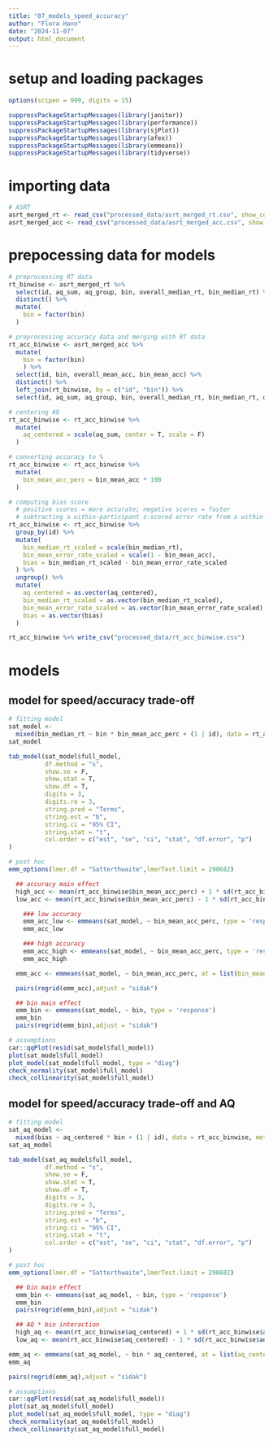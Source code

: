 ```yaml
---
title: "07_models_speed_accuracy"
author: "Flora Hann"
date: "2024-11-07"
output: html_document
---
```


# setup and loading packages
```r
options(scipen = 999, digits = 15)

suppressPackageStartupMessages(library(janitor))
suppressPackageStartupMessages(library(performance))
suppressPackageStartupMessages(library(sjPlot))
suppressPackageStartupMessages(library(afex))
suppressPackageStartupMessages(library(emmeans))
suppressPackageStartupMessages(library(tidyverse))
```

# importing data
```r
# ASRT
asrt_merged_rt <- read_csv("processed_data/asrt_merged_rt.csv", show_col_types = F) 
asrt_merged_acc <- read_csv("processed_data/asrt_merged_acc.csv", show_col_types = F) 
```

# prepocessing data for models
```r
# preprocessing RT data
rt_binwise <- asrt_merged_rt %>% 
  select(id, aq_sum, aq_group, bin, overall_median_rt, bin_median_rt) %>% 
  distinct() %>%
  mutate(
    bin = factor(bin)
  )

# preprocessing accuracy data and merging with RT data
rt_acc_binwise <- asrt_merged_acc %>% 
  mutate(
    bin = factor(bin)
    ) %>% 
  select(id, bin, overall_mean_acc, bin_mean_acc) %>% 
  distinct() %>% 
  left_join(rt_binwise, by = c("id", "bin")) %>%
  select(id, aq_sum, aq_group, bin, overall_median_rt, bin_median_rt, overall_mean_acc, bin_mean_acc)

# centering AQ
rt_acc_binwise <- rt_acc_binwise %>%
  mutate(
    aq_centered = scale(aq_sum, center = T, scale = F)
  )

# converting accuracy to %
rt_acc_binwise <- rt_acc_binwise %>% 
  mutate(
    bin_mean_acc_perc = bin_mean_acc * 100
  )

# computing bias score
  # positive scores = more accurate; negative scores = faster
  # subtracting a within-participant z-scored error rate from a within-participant z-scored RT score
rt_acc_binwise <- rt_acc_binwise %>% 
  group_by(id) %>%
  mutate(
    bin_median_rt_scaled = scale(bin_median_rt),
    bin_mean_error_rate_scaled = scale(1 - bin_mean_acc),
    bias = bin_median_rt_scaled - bin_mean_error_rate_scaled
  ) %>% 
  ungroup() %>% 
  mutate(
    aq_centered = as.vector(aq_centered),
    bin_median_rt_scaled = as.vector(bin_median_rt_scaled),
    bin_mean_error_rate_scaled = as.vector(bin_mean_error_rate_scaled),
    bias = as.vector(bias)
  )

rt_acc_binwise %>% write_csv("processed_data/rt_acc_binwise.csv")
```

# models
## model for speed/accuracy trade-off
```r
# fitting model
sat_model <- 
  mixed(bin_median_rt ~ bin * bin_mean_acc_perc + (1 | id), data = rt_acc_binwise, check_contrasts = F, method = "S")
sat_model

tab_model(sat_model$full_model,
          df.method = "s",
          show.se = F,
          show.stat = T,
          show.df = T,
          digits = 3,
          digits.re = 3,
          string.pred = "Terms",
          string.est = "b",
          string.ci = "95% CI",
          string.stat = "t",
          col.order = c("est", "se", "ci", "stat", "df.error", "p")
)

# post hoc
emm_options(lmer.df = "Satterthwaite",lmerTest.limit = 290682)

  ## accuracy main effect
  high_acc <- mean(rt_acc_binwise$bin_mean_acc_perc) + 1 * sd(rt_acc_binwise$bin_mean_acc_perc)
  low_acc <- mean(rt_acc_binwise$bin_mean_acc_perc) - 1 * sd(rt_acc_binwise$bin_mean_acc_perc)

    ### low accuracy
    emm_acc_low <- emmeans(sat_model, ~ bin_mean_acc_perc, type = 'response', at = list(bin_mean_acc_perc = c(low_acc)))
    emm_acc_low

    ### high accuracy
    emm_acc_high <- emmeans(sat_model, ~ bin_mean_acc_perc, type = 'response', at = list(bin_mean_acc_perc = c(high_acc)))
    emm_acc_high

  emm_acc <- emmeans(sat_model, ~ bin_mean_acc_perc, at = list(bin_mean_acc_perc = c(low_acc, high_acc)), type = 'response')

  pairs(regrid(emm_acc),adjust = "sidak")

  ## bin main effect
  emm_bin <- emmeans(sat_model, ~ bin, type = 'response')
  emm_bin
  pairs(regrid(emm_bin),adjust = "sidak")

# assumptions
car::qqPlot(resid(sat_model$full_model))
plot(sat_model$full_model)
plot_model(sat_model$full_model, type = "diag")
check_normality(sat_model$full_model)
check_collinearity(sat_model$full_model)
```

## model for speed/accuracy trade-off and AQ
```r
# fitting model
sat_aq_model <-
  mixed(bias ~ aq_centered * bin + (1 | id), data = rt_acc_binwise, method = "S", check_contrasts = F)
sat_aq_model

tab_model(sat_aq_model$full_model,
          df.method = "s",
          show.se = F,
          show.stat = T,
          show.df = T,
          digits = 3,
          digits.re = 3,
          string.pred = "Terms",
          string.est = "b",
          string.ci = "95% CI",
          string.stat = "t",
          col.order = c("est", "se", "ci", "stat", "df.error", "p")
)

# post hoc
emm_options(lmer.df = "Satterthwaite",lmerTest.limit = 290682)

  ## bin main effect
  emm_bin <- emmeans(sat_aq_model, ~ bin, type = 'response')
  emm_bin
  pairs(regrid(emm_bin),adjust = "sidak")

  ## AQ * bin interaction
  high_aq <- mean(rt_acc_binwise$aq_centered) + 1 * sd(rt_acc_binwise$aq_centered)
  low_aq <- mean(rt_acc_binwise$aq_centered) - 1 * sd(rt_acc_binwise$aq_centered)

emm_aq <- emmeans(sat_aq_model, ~ bin * aq_centered, at = list(aq_centered = c(low_aq, high_aq)), type = 'response')
emm_aq

pairs(regrid(emm_aq),adjust = "sidak")

# assumptions
car::qqPlot(resid(sat_aq_model$full_model))
plot(sat_aq_model$full_model)
plot_model(sat_aq_model$full_model, type = "diag")
check_normality(sat_aq_model$full_model)
check_collinearity(sat_aq_model$full_model)
```


